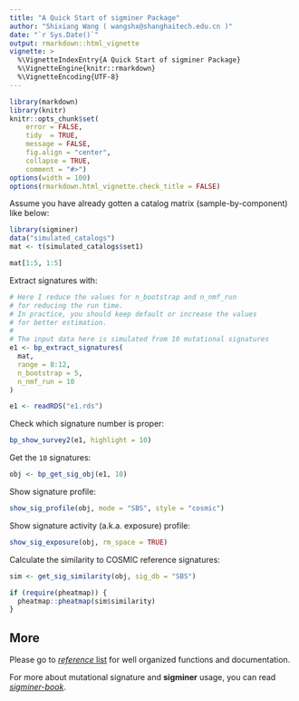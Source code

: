 ---
title: "A Quick Start of sigminer Package"
author: "Shixiang Wang ( wangshx@shanghaitech.edu.cn )"
date: "`r Sys.Date()`"
output: rmarkdown::html_vignette
vignette: >
  %\VignetteIndexEntry{A Quick Start of sigminer Package}
  %\VignetteEngine{knitr::rmarkdown}
  %\VignetteEncoding{UTF-8}
---

```{r, echo = FALSE, message = FALSE}
library(markdown)
library(knitr)
knitr::opts_chunk$set(
    error = FALSE,
    tidy  = TRUE,
    message = FALSE,
    fig.align = "center",
    collapse = TRUE,
    comment = "#>")
options(width = 100)
options(rmarkdown.html_vignette.check_title = FALSE)
```

Assume you have already gotten a catalog matrix (sample-by-component) like below:

```{r message=TRUE}
library(sigminer)
data("simulated_catalogs")
mat <- t(simulated_catalogs$set1)

mat[1:5, 1:5]
```

Extract signatures with:

```{r eval=FALSE}
# Here I reduce the values for n_bootstrap and n_nmf_run
# for reducing the run time.
# In practice, you should keep default or increase the values
# for better estimation.
#
# The input data here is simulated from 10 mutational signatures
e1 <- bp_extract_signatures(
  mat,
  range = 8:12,
  n_bootstrap = 5,
  n_nmf_run = 10
)
```

```{r include=FALSE}
e1 <- readRDS("e1.rds")
```

Check which signature number is proper:

```{r message=TRUE, fig.width=4, fig.height=3}
bp_show_survey2(e1, highlight = 10)
```

Get the `10` signatures:

```{r}
obj <- bp_get_sig_obj(e1, 10)
```

Show signature profile:

```{r fig.width=10, fig.height=8}
show_sig_profile(obj, mode = "SBS", style = "cosmic")
```
Show signature activity (a.k.a. exposure) profile:

```{r fig.width=8, fig.height=5}
show_sig_exposure(obj, rm_space = TRUE)
```

Calculate the similarity to COSMIC reference signatures:

```{r message=TRUE}
sim <- get_sig_similarity(obj, sig_db = "SBS")
```

```{r fig.width=10, fig.height=6}
if (require(pheatmap)) {
  pheatmap::pheatmap(sim$similarity)
}
```


## More

Please go to [*reference* list](https://shixiangwang.github.io/sigminer/reference/index.html) for well organized functions and documentation.

For more about mutational signature and **sigminer** usage, you can read [*sigminer-book*](https://shixiangwang.github.io/sigminer-book/).
